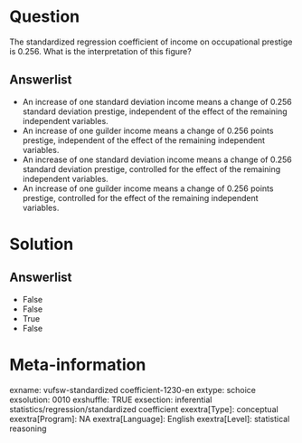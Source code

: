 Question
========
The standardized regression coefficient of income on occupational
prestige is 0.256. What is the interpretation of this figure?

Answerlist
----------
* An increase of one standard deviation income means a change of 0.256
  standard deviation prestige, independent of the effect of the remaining
  independent variables.
* An increase of one guilder income means a change of 0.256 points
  prestige, independent of the effect of the remaining independent
  variables.
* An increase of one standard deviation income means a change of 0.256
  standard deviation prestige, controlled for the effect of the remaining
  independent variables.
* An increase of one guilder income means a change of 0.256 points
  prestige, controlled for the effect of the remaining independent
  variables.

Solution
========










Answerlist
----------
* False
* False
* True
* False

Meta-information
================
exname: vufsw-standardized coefficient-1230-en
extype: schoice
exsolution: 0010
exshuffle: TRUE
exsection: inferential statistics/regression/standardized coefficient
exextra[Type]: conceptual
exextra[Program]: NA
exextra[Language]: English
exextra[Level]: statistical reasoning

